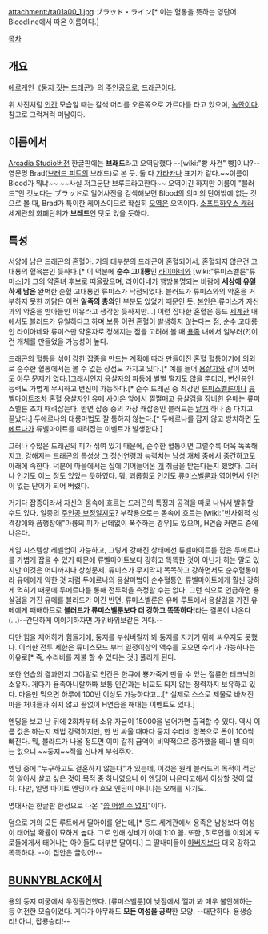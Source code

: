 attachment:/ta01a00_1.jpg 
ブラッド・ライン[* 이는 혈통을 뜻하는 영단어Bloodline에서 따온 이름이다.]

[[목차]]

== 개요 ==
[[에로게]]인《[[둥지 짓는 드래곤]]》의 [[주인공]]으로, [[드래곤]]이다. 

위 사진처럼 [[인간]] 모습일 때는 갈색 머리를 오른쪽으로 가르마를 타고 있으며, [[녹안]]이다. 참고로 그럭저럭 미남이다.

== 이름에서 ==
[[Arcadia Studio]]버전 한글판에는 '''브래드'''라고 오역당했다 --[wiki:"빵 사건" 빵]이냐?-- 영문명 Brad([[브래드 피트]]의 브래드)로 본 듯. 둘 다 [[가타카나]] 표기가 같다.~~이름이 Blood가 뭐냐~~ ~~사실 저그군단 브루드라고한다~~ 오역이긴 하지만 이름이 "블러드"인 것보다는 ブラッド로 일어사전을 검색해보면 Blood의 의미의 단어밖에 없는 것으로 볼 때, Brad가 특이한 케이스이므로 확실히 [[오역]]은 오역이다. [[소프트하우스 캐러]] 세계관의 화폐단위가 '''브레드'''인 탓도 있을 듯하다.

== 특성 ==
서양에 남은 드래곤의 혼혈아. 거의 대부분의 드래곤이 혼혈되어서, 혼혈되지 않은건 고대룡의 혈육뿐인 듯하다.[* 이 덕분에 '''순수 고대룡'''인 [[라이아네]]와 [wiki:"류미스벨룬"류미스]가 그의 약혼녀 후보로 떠올랐으며, 라이아네가 행방불명되는 바람에 '''세상에 유일하게 남은''' 완벽한 순혈 고대룡인 류미스가 낙점되었다. 블러드가 류미스와의 약혼을 거부하지 못한 까닭은 이런 '''일족의 총의'''인 부분도 있었기 때문인 듯. [[본인]]은 류미스가 자신과의 약혼을 받아들인 이유라고 생각한 듯하지만...] 이런 잡다한 혼혈은 둥드 [[세계관]] 내에서도 블러드가 유일하다고 하며 보통 이런 혼혈이 발생하지 않는다는 점, 순수 고대룡인 라이아네와 류미스만 약혼자로 정해지는 점을 고려해 볼 때 [[용족]] 내에서 일부러(?)이런 개체를 만들었을 가능성이 높다. 

드래곤의 혈통을 섞어 강한 잡종을 만드는 계획에 따라 만들어진 혼혈 혈통이기에 의외로 순수한 혈통에서는 볼 수 없는 장점도 가지고 있다.[* 예를 들어 [[용살자]]와 같이 있어도 아무 문제가 없다.]그래서인지 용살자의 파동에 벌벌 떨지도 않을 뿐더러, 변신봉인 능력도 가볍게 무시하고 변신이 가능하다.[* 순수 드래곤 중 최강인 [[류미스벨룬]]이나 [[류벨마이트]]조차 혼혈 용살자인 [[유메 사이온]] 앞에서 쩔쩔매고 [[용살검]]을 장비한 유메는 류미스벨룬 조차 때려잡는다. 반면 잡종 중의 가장 캐잡종인 블러드는 [[날개]] 하나 좀 다치고 끝났다.] 두에르나의 대룡마법도 잘 통하지 않는다.[* 두에르나를 잡지 않고 방치하면 [[두에르나]]가 류벨마이트를 때려잡는 이벤트가 발생한다.]

그러나 수많은 드래곤의 피가 섞여 있기 때문에, 순수한 혈통이면 그럴수록 더욱 똑똑해지고, 강해지는 드래곤의 특성상 그 정신연령과 능력치는 남성 개체 중에서 중간하고도 아래에 속한다. 덕분에 마을에서는 집에 기어들어온 [[개]] 취급을 받는다든지 했었다. 그러나 인기도 어느 정도 있었는 듯하였다. 뭐, 괴롭힘도 인기도 [[류미스벨룬]]과 엮이면서 인연이 없는 단어가 되어 버렸다.

거기다 잡종이라서 자신의 몸속에 흐르는 드래곤의 특징과 공격을 따로 나눠서 발휘할 수도 있다. 일종의 [[주인공 보정]]일지도? 부작용으로는 몸속에 흐르는 [wiki:"반사회적 성격장애와 품행장애"마룡의 피가 난데없이 폭주하는 경우]도 있으며, H연습 커맨드 중에 나온다.

게임 시스템상 레벨업이 가능하고, 그렇게 강해진 상태에선 류벨마이트를 잡은 두에르나를 가볍게 잡을 수 있기 때문에 류벨마이트보다 강허고 똑똑한 것이 아닌가 하는 말도 있지만 이것은 어디까지나 상성문제. 류미스가 무지막지 똑똑하고 강하면서도 순수혈통이라 유메에게 약한 것 처럼 두에르나의 용살마법이 순수혈통인 류벨마이트에게 훨씬 강하게 먹히기 때문에 두에르나를 통해 전투력을 측정할 수는 없다. 그런 식으로 언급하면 용살검을 가진 유메를 블러드가 이긴 반면, 류미스벨룬은 유메 루트에서 용살검을 가진 유메에게 패배하므로 '''블러드가 류미스벨룬보다 더 강하고 똑똑하다!'''라는 결론이 나온다(...)--간단하게 이야기하자면 가위바위보같은 거다.--

다만 힘을 제어하기 힘들기에, 둥지를 부숴버릴까 봐 둥지를 지키기 위해 싸우지도 못했다. 이러한 전투 제한은 류미스모드 부터 일정이상의 액수를 모으면 수리가 가능하다는 이유로[* 즉, 수리비를 지불 할 수 있다는 것.] 풀리게 된다.

또한 연습의 결과인지 그야말로 인간은 한큐에 뿅가죽게 만들 수 있는 절륜한 테크닉의 소유자. 게다가 용족아니랄까봐 보통 인간과는 비교도 되지 않는 정력까지 보유하고 있다. 마음만 먹으면 하루에 100번 이상도 가능하다고...[* 실제로 스스로 제물로 바쳐진 마을 처녀들과 쉬지 않고 끝없이 H연습을 해대는 이벤트도 있다.]

엔딩을 보고 난 뒤에 2회차부터 소유 자금이 15000을 넘어가면 출격할 수 있다. 역시 이름 값은 하는지 제법 강력하지만, 한 번 싸울 때마다 둥지 수리비 명복으로 돈이 100씩 빠진다. 뭐, 블라드가 나올 정도면 이미 갈취 금액이 비약적으로 증가했을 테니 별 의미는 없으니 ~~둥지~~적을 신나게 부숴주자.

엔딩 중에 "누구하고도 결혼하지 않는다"가 있는데, 이것은 원래 블러드의 목적이 적당히 알아서 살고 싶은 것이 목적 중 하나였으니 이 엔딩이 나온다고해서 이상할 것이 없다. 다만, 일명 마이트 엔딩이라 호모 엔딩이 아니냐는 오해를 사기도.

명대사는 한글판 한정으로 나온 "[[씁 어쩔 수 없지]]"이다.

덤으로 거의 모든 루트에서 딸아이를 얻는데,[* 둥드 세계관에서 용족은 남성보다 여성이 태어날 확률이 묘하게 높다. 그로 인해 성비가 아예 1:10 꼴. 또한 ,히로인들 이외에 포로들에게서 태어나는 아이들도 대부분 딸이다.] 그 딸내미들이 [[아버지]]보다 더욱 강하고 똑똑하다. --이 집안은 글렀어!--

== [[BUNNYBLACK]]에서 ==
용의 둥지 미궁에서 우정출연했다. [류미스벨룬]이 낮잠에서 깰까 봐 매우 불안해하는 등 여전한 모습이었다. 게다가 아무래도 '''모든 여성을 공략'''한 모양. --대단하다. 용생승리! 아니, 잡룡승리!--
